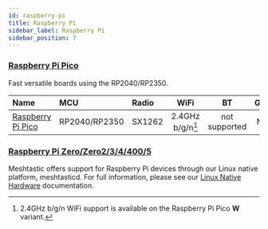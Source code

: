 ```yaml
---
id: raspberry-pi
title: Raspberry Pi
sidebar_label: Raspberry Pi
sidebar_position: 7
---
```


### [Raspberry Pi Pico](./pico/)

Fast versatile boards using the RP2040/RP2350.

| Name                         | MCU           | Radio  |       WiFi       |      BT       | GPS |
| :--------------------------- | :------------ | :----- | :--------------: | :-----------: | :-: |
| [Raspberry Pi Pico](./pico/) | RP2040/RP2350 | SX1262 | 2.4GHz b/g/n[^1] | not supported | NO  |

[^1]: 2.4GHz b/g/n WiFi support is available on the Raspberry Pi Pico **W** variant.

### [Raspberry Pi Zero/Zero2/3/4/400/5](/docs/hardware/devices/linux-native-hardware/)

Meshtastic offers support for Raspberry Pi devices through our Linux native platform, meshtasticd. For full information, please see our [Linux Native Hardware](/docs/hardware/devices/linux-native-hardware/) documentation.
